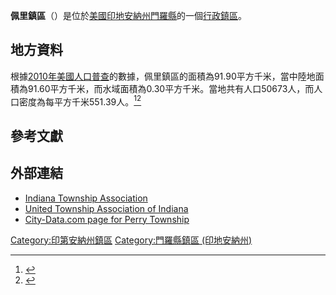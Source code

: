 {{noteTA
|G1=USState
|G2=地名
|G3=Unit
}}
{{Infobox settlement
|official_name            = 佩里鎮區
|native_name = Perry Township
|settlement_type          = [[行政鎮區|行政鎮區]]
|image_skyline            = E9065-Bloomington-That-Road.jpg
|imagesize                = 250px
|image_map                = Map highlighting Perry Township, Monroe County, Indiana.svg
|mapsize                  = 250px
|pushpin_map  =USA Indiana
|pushpin_label = 佩里鎮區
|pushpin_label_position   = top
|pushpin_map_caption      = 佩里鎮區在印地安納州的位置
|subdivision_type         = [[世界政區索引|國家]]
|subdivision_type1        = [[美国州份|州份]]
|subdivision_type2        = [[印地安納州行政区划|縣]]
|subdivision_name         = [[美国|美国]]
|subdivision_name1        = [[印地安納州|印地安納州]]
|subdivision_name2        = [[門羅縣_(印地安納州)|門羅縣]]
|elevation_ft             = 728
|elevation_m              = 222
|timezone                 = [[北美东部時區|北美东部時區]]
|area_total_km2           = 91.90
|area_land_km2            = 91.60
|area_water_km2           = 0.30
|area_total_sq_mi         = 
|area_land_sq_mi          = 
|area_water_sq_mi         = 
|population_as_of         = [[2010年美國人口普查|2010]]
|population_footnotes     = 
|population_total         = 50673
|population_density_km2   = auto
|population_density_sq_mi = auto
|utc_offset               = -5
|coordinates              = {{coord|39|07|21|N|86|31|08|W|type:city_region:US-AL_source:GNS-enwiki|display=inline,title}}
| coor_pinpoint           = 
| coordinates_footnotes   = 
|timezone_DST             = EDT
|utc_offset_DST           = -4
|postal_code_type         = [[美國郵區編號|郵區編號]]
|postal_code              = 47401, 47403, 47404
|area_code                = {{link-en|电话区号812|Area code 812|812}}
|blank_name = [[地名信息系统|GNIS ID]]
|blank_info = 453723
}}
'''佩里鎮區'''（{{lang-en|Perry Township}}）是位於[[美國|美國]][[印地安納州|印地安納州]][[門羅縣_(印地安納州)|門羅縣]]的一個[[行政鎮區|行政鎮區]]。

== 地方資料 ==
根據[[2010年美國人口普查|2010年美國人口普查]]的數據，佩里鎮區的面積為91.90平方千米，當中陸地面積為91.60平方千米，而水域面積為0.30平方千米。當地共有人口50673人，而人口密度為每平方千米551.39人。<ref name="GR8">{{cite web|url=http://factfinder2.census.gov|publisher=[[美国人口调查局|美国人口调查局]]|accessdate=2011-05-14|title=American FactFinder|archive-date=2013-09-11|archive-url=https://web.archive.org/web/20130911234518/http://factfinder2.census.gov/|dead-url=no}}</ref><ref>{{cite web|url=https://www.citypopulation.de/en/usa/indiana/admin/|title=USA: Indiana (Counties and Townships) - City Population|access-date=2020-08-07|archive-date=2020-04-22|archive-url=https://web.archive.org/web/20200422090607/https://www.citypopulation.de/en/usa/indiana/admin/}}</ref>

== 參考文獻 ==
{{reflist}}

==外部連結==
* [http://www.indianatownshipassoc.org/ Indiana Township Association]{{Wayback|url=http://www.indianatownshipassoc.org/ |date=20200414101531 }}
* [http://unitedtownships.org/ United Township Association of Indiana]{{Wayback|url=http://unitedtownships.org/ |date=20200718095707 }}
* [http://www.city-data.com/township/Perry-Monroe-IN.html City-Data.com page for Perry Township] {{Wayback|url=http://www.city-data.com/township/Perry-Monroe-IN.html |date=20220421210029 }}

{{門羅縣 (印地安納州)}}

{{DEFAULTSORT:Perry Township}}
[[Category:印第安納州鎮區|Category:印第安納州鎮區]]
[[Category:門羅縣鎮區_(印地安納州)|Category:門羅縣鎮區 (印地安納州)]]

{{Indiana-geo-stub}}